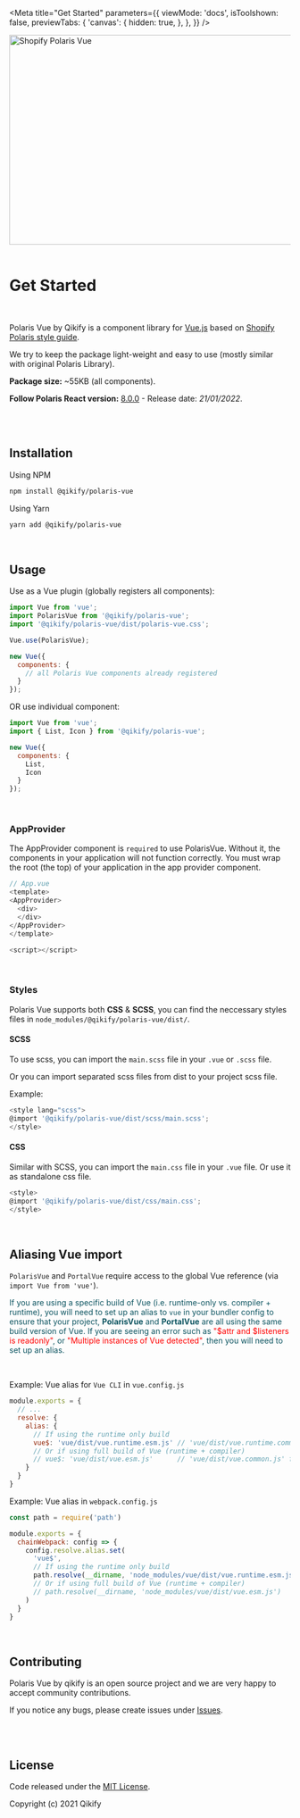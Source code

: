 
<Meta
  title="Get Started"
  parameters={{
    viewMode: 'docs',
    isToolshown: false,
    previewTabs: {
      'canvas': {
        hidden: true,
      },
    },
  }}
/>

<img src="https://github.com/qikify/polaris-vue/blob/master/public/images/banner.jpg?raw=true" alt="Shopify Polaris Vue" width="1000" height="376" />

<br/>
<br/>

# Get Started

<br/>

Polaris Vue by Qikify is a component library for [Vue.js](https://vuejs.org/) based on [Shopify Polaris style guide](https://polaris.shopify.com/).

We try to keep the package light-weight and easy to use (mostly similar with original Polaris Library).

**Package size:** ~55KB (all components).

**Follow Polaris React version:** [8.0.0](https://github.com/Shopify/polaris-react/releases/tag/v8.0.0) - Release date: *21/01/2022*.

<br/>
<br/>

## Installation

Using NPM

```bash
npm install @qikify/polaris-vue
```

Using Yarn

```bash
yarn add @qikify/polaris-vue
```

<br/>

## Usage

Use as a Vue plugin (globally registers all components):

```js
import Vue from 'vue';
import PolarisVue from '@qikify/polaris-vue';
import '@qikify/polaris-vue/dist/polaris-vue.css';

Vue.use(PolarisVue);

new Vue({
  components: {
    // all Polaris Vue components already registered
  }
});
```

OR use individual component:

```js
import Vue from 'vue';
import { List, Icon } from '@qikify/polaris-vue';

new Vue({
  components: {
    List,
    Icon
  }
});
```

<br/>

### **AppProvider**
The AppProvider component is `required` to use PolarisVue. Without it, the components in your application will not function correctly. You must wrap the root (the top) of your application in the app provider component.

```javascript
// App.vue
<template>
<AppProvider>
  <div>
  </div>
</AppProvider>
</template>

<script></script>
```

<br/>

### **Styles**

Polaris Vue supports both **CSS** & **SCSS**, you can find the neccessary styles files in `node_modules/@qikify/polaris-vue/dist/`.

#### **SCSS**

To use scss, you can import the `main.scss` file in your `.vue` or `.scss` file.

Or you can import separated scss files from dist to your project scss file.

Example:

```javascript
<style lang="scss">
@import '@qikify/polaris-vue/dist/scss/main.scss';
</style>
```

#### **CSS**

Similar with SCSS, you can import the `main.css` file in your `.vue` file. Or use it as standalone css file.

```javascript
<style>
@import '@qikify/polaris-vue/dist/css/main.css';
</style>
```

<br/>

## Aliasing Vue import

`PolarisVue` and `PortalVue` require access to the global Vue reference (via `import Vue from 'vue'`).

<font color="#0c5460">If you are using a specific build of Vue (i.e. runtime-only vs. compiler + runtime), you will need to set up an alias to `vue` in your bundler config to ensure that your project, **PolarisVue** and **PortalVue** are all using the same build version of Vue. If you are seeing an error such as <font color="red">"$attr and $listeners is readonly"</font>, or <font color="red">"Multiple instances of Vue detected"</font>, then you will need to set up an alias.</font>

<br/>

Example: Vue alias for `Vue CLI` in `vue.config.js`

```js
module.exports = {
  // ...
  resolve: {
    alias: {
      // If using the runtime only build
      vue$: 'vue/dist/vue.runtime.esm.js' // 'vue/dist/vue.runtime.common.js' for webpack 1
      // Or if using full build of Vue (runtime + compiler)
      // vue$: 'vue/dist/vue.esm.js'      // 'vue/dist/vue.common.js' for webpack 1
    }
  }
}
```

Example: Vue alias in `webpack.config.js`

```js
const path = require('path')

module.exports = {
  chainWebpack: config => {
    config.resolve.alias.set(
      'vue$',
      // If using the runtime only build
      path.resolve(__dirname, 'node_modules/vue/dist/vue.runtime.esm.js')
      // Or if using full build of Vue (runtime + compiler)
      // path.resolve(__dirname, 'node_modules/vue/dist/vue.esm.js')
    )
  }
}
```

<br/>

## Contributing

Polaris Vue by qikify is an open source project and we are very happy to accept community contributions.

If you notice any bugs, please create issues under [Issues](https://github.com/qikify/polaris-vue/issues).

<br/>
<br/>

## License

Code released under the  [MIT License](https://github.com/qikify/polaris-vue/LICENSE).

Copyright (c) 2021 Qikify
